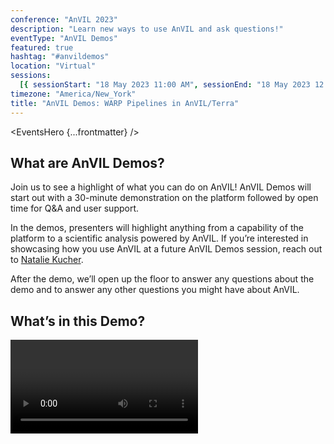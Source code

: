 ```yaml
---
conference: "AnVIL 2023"
description: "Learn new ways to use AnVIL and ask questions!"
eventType: "AnVIL Demos"
featured: true
hashtag: "#anvildemos"
location: "Virtual"
sessions:
  [{ sessionStart: "18 May 2023 11:00 AM", sessionEnd: "18 May 2023 12:00 PM" }]
timezone: "America/New_York"
title: "AnVIL Demos: WARP Pipelines in AnVIL/Terra"
---
```


<EventsHero {...frontmatter} />

## What are AnVIL Demos?

Join us to see a highlight of what you can do on AnVIL! AnVIL Demos will start out with a 30-minute demonstration on the platform followed by open time for Q&A and user support.

In the demos, presenters will highlight anything from a capability of the platform to a scientific analysis powered by AnVIL. If you’re interested in showcasing how you use AnVIL at a future AnVIL Demos session, reach out to [Natalie Kucher]({natalieKucher}).

After the demo, we’ll open up the floor to answer any questions about the demo and to answer any other questions you might have about AnVIL.

## What’s in this Demo?

<Video url="https://youtu.be/omaVZgU4aJ0" />

### 11:00 AM - 11:30 AM ET – Demo on AnVIL

Partners from the Broad User Education and Pipeline Development teams will share:

- An overview of the WDL Analysis Research Pipelines (WARP), a GitHub repository for cloud-based WDL workflows
- How the WARP team develops, tests, and shares workflows in Dockstore and AnVIL/Terra
- Where to find public WARP workspaces in AnVIL/Terra so you can try them at low cost

### 11:30 AM - 12:00 PM ET – Q&A

Participants will have an opportunity to ask questions about the demonstration and we will have AnVIL and Terra Support on the line to answer questions about AnVIL beyond the demo.

## Prerequisites

Register for any of the upcoming AnVIL Demos using this [Google Form](https://forms.gle/7CcaLE9AM7FrYqpP7) and post any questions you have to the [AnVIL Support Forum]({anvilHelpURL}).

## Event Details

- How to register: Register using this [Google Form](https://forms.gle/7CcaLE9AM7FrYqpP7).
- Contact Info: Please contact [Natalie Kucher]({natalieKucher}) with any questions.
